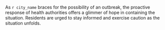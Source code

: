 As `r city_name` braces for the possibility of an outbreak, the proactive response of health authorities offers a glimmer of hope in containing the situation. Residents are urged to stay informed and exercise caution as the situation unfolds.
